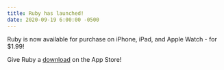 ```yaml
---
title: Ruby has launched!
date: 2020-09-19 6:00:00 -0500
---
```


<Float src="/apps/Ruby.png" alt="Ruby app icon" />

Ruby is now available for purchase on iPhone, iPad, and Apple Watch - for $1.99! 

Give Ruby a [download](https://apps.apple.com/us/app/ruby-news-reader/id1522815729) on the App Store!
